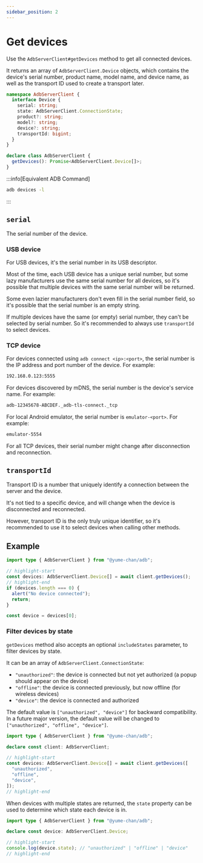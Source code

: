 ```yaml
---
sidebar_position: 2
---
```


# Get devices

Use the `AdbServerClient#getDevices` method to get all connected devices.

It returns an array of `AdbServerClient.Device` objects, which contains the device's serial number, product name, model name, and device name, as well as the transport ID used to create a transport later.

```ts
namespace AdbServerClient {
  interface Device {
    serial: string;
    state: AdbServerClient.ConnectionState;
    product?: string;
    model?: string;
    device?: string;
    transportId: bigint;
  }
}

declare class AdbServerClient {
  getDevices(): Promise<AdbServerClient.Device[]>;
}
```

:::info[Equivalent ADB Command]

```sh
adb devices -l
```

:::

## `serial`

The serial number of the device.

### USB device

For USB devices, it's the serial number in its USB descriptor.

Most of the time, each USB device has a unique serial number, but some lazy manufacturers use the same serial number for all devices, so it's possible that multiple devices with the same serial number will be returned.

Some even lazier manufacturers don't even fill in the serial number field, so it's possible that the serial number is an empty string.

If multiple devices have the same (or empty) serial number, they can't be selected by serial number. So it's recommended to always use `transportId` to select devices.

### TCP device

For devices connected using `adb connect <ip>:<port>`, the serial number is the IP address and port number of the device. For example:

```txt
192.168.0.123:5555
```

For devices discovered by mDNS, the serial number is the device's service name. For example:

```txt
adb-12345678-ABCDEF._adb-tls-connect._tcp
```

For local Android emulator, the serial number is `emulator-<port>`. For example:

```txt
emulator-5554
```

For all TCP devices, their serial number might change after disconnection and reconnection.

## `transportId`

Transport ID is a number that uniquely identify a connection between the server and the device.

It's not tied to a specific device, and will change when the device is disconnected and reconnected.

However, transport ID is the only truly unique identifier, so it's recommended to use it to select devices when calling other methods.

## Example

```ts transpile
import type { AdbServerClient } from "@yume-chan/adb";

// highlight-start
const devices: AdbServerClient.Device[] = await client.getDevices();
// highlight-end
if (devices.length === 0) {
  alert("No device connected");
  return;
}

const device = devices[0];
```

### Filter devices by state

`getDevices` method also accepts an optional `includeStates` parameter, to filter devices by state.

It can be an array of `AdbServerClient.ConnectionState`:

* `"unauthorized"`: the device is connected but not yet authorized (a popup should appear on the device)
* `"offline"`: the device is connected previously, but now offline (for wireless devices)
* `"device"`: the device is connected and authorized

The default value is `["unauthorized", "device"]` for backward compatibility. In a future major version, the default value will be changed to `["unauthorized", "offline", "device"]`.

```ts transpile
import type { AdbServerClient } from "@yume-chan/adb";

declare const client: AdbServerClient;

// highlight-start
const devices: AdbServerClient.Device[] = await client.getDevices([
  "unauthorized",
  "offline",
  "device",
]);
// highlight-end
```

When devices with multiple states are returned, the `state` property can be used to determine which state each device is in.

```ts transpile
import type { AdbServerClient } from "@yume-chan/adb";

declare const device: AdbServerClient.Device;

// highlight-start
console.log(device.state); // "unauthorized" | "offline" | "device"
// highlight-end
```

